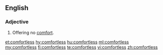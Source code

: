 ==English==

===Adjective===
{{en-adj}}
# Offering no [[comfort]].

[[et:comfortless]]
[[hy:comfortless]]
[[hu:comfortless]]
[[ml:comfortless]]
[[my:comfortless]]
[[fi:comfortless]]
[[te:comfortless]]
[[vi:comfortless]]
[[zh:comfortless]]